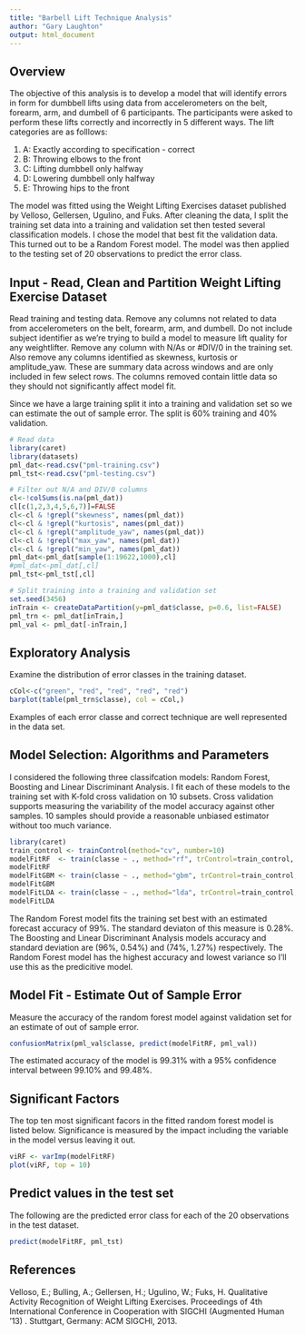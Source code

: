 ```yaml
---
title: "Barbell Lift Technique Analysis"
author: "Gary Laughton"
output: html_document
---
```

## Overview
The objective of this analysis is to develop a model that will identify errors in form for dumbbell lifts using data from accelerometers on the belt, forearm, arm, and dumbell of 6 participants.  The participants were asked to perform these lifts correctly and incorrectly in 5 different ways. The lift categories are as folllows:

1. A: Exactly according to specification - correct
2. B: Throwing elbows to the front
3. C: Lifting dumbbell only halfway
4. D: Lowering dumbbell only halfway
5. E: Throwing hips to the front

The model was fitted using the Weight Lifting Exercises dataset published by Velloso, Gellersen, Ugulino, and Fuks. After cleaning the data, I split the training set data into a training and validation set then tested several classification models. I chose the model that best fit the validation data. This turned out to be a Random Forest model. The model was then applied to the testing set of 20 observations to predict the error class.

## Input - Read, Clean and Partition Weight Lifting Exercise Dataset
Read training and testing data. Remove any columns not related to data from accelerometers on the belt, forearm, arm, and dumbell. Do not include subject identifier as we're trying to build a model to measure lift quality for any weightlifter. Remove any column with N/As or #DIV/0 in the training set. Also remove any columns identified as skewness, kurtosis or amplitude_yaw. These are summary data across windows and are only included in few select rows. The columns removed contain little data so they should not significantly affect model fit.

Since we have a large training split it into a training and validation set so we can estimate the out of sample error. The split is 60% training and 40% validation. 
```r
# Read data
library(caret)
library(datasets)
pml_dat<-read.csv("pml-training.csv")
pml_tst<-read.csv("pml-testing.csv")

# Filter out N/A and DIV/0 columns
cl<-!colSums(is.na(pml_dat))
cl[c(1,2,3,4,5,6,7)]=FALSE
cl<-cl & !grepl("skewness", names(pml_dat))
cl<-cl & !grepl("kurtosis", names(pml_dat))
cl<-cl & !grepl("amplitude_yaw", names(pml_dat))
cl<-cl & !grepl("max_yaw", names(pml_dat))
cl<-cl & !grepl("min_yaw", names(pml_dat))
pml_dat<-pml_dat[sample(1:19622,1000),cl]
#pml_dat<-pml_dat[,cl]
pml_tst<-pml_tst[,cl]

# Split training into a training and validation set
set.seed(3456)
inTrain <- createDataPartition(y=pml_dat$classe, p=0.6, list=FALSE)
pml_trn <- pml_dat[inTrain,]
pml_val <- pml_dat[-inTrain,]
```
## Exploratory Analysis
Examine the distribution of error classes in the training dataset.
```r
cCol<-c("green", "red", "red", "red", "red")
barplot(table(pml_trn$classe), col = cCol,)
```
Examples of each error classe and correct technique are well represented in the data set.

## Model Selection: Algorithms and Parameters
I considered the following three classifcation models: Random Forest, Boosting and Linear Discriminant Analysis. I fit each of these models to the training set with K-fold cross validation on 10 subsets. Cross validation supports measuring the variability of the model accuracy against other samples. 10 samples should provide a reasonable unbiased estimator without too much variance.
```r
library(caret)
train_control <- trainControl(method="cv", number=10)
modelFitRF  <- train(classe ~ ., method="rf", trControl=train_control, data=pml_trn, verbose = FALSE)
modelFitRF
modelFitGBM <- train(classe ~ ., method="gbm", trControl=train_control, data=pml_trn, verbose = FALSE)
modelFitGBM
modelFitLDA <- train(classe ~ ., method="lda", trControl=train_control, data=pml_trn, verbose = FALSE)
modelFitLDA
```
The Random Forest model fits the training set best with an estimated forecast accuracy of 99%. The standard deviaton of this measure is 0.28%. The Boosting and Linear Discriminant Analysis models accuracy and standard deviation are (96%, 0.54%)  and (74%, 1.27%) respectively. The Random Forest model has the highest accuracy and lowest variance so I'll use this as the predicitive model.

## Model Fit - Estimate Out of Sample Error
Measure the accuracy of the random forest model against validation set for an estimate of out of sample error.
```r
confusionMatrix(pml_val$classe, predict(modelFitRF, pml_val))
```
The estimated accuracy of the model is 99.31% with a 95% confidence interval between 99.10% and 99.48%.

## Significant Factors
The top ten most significant facors in the fitted random forest model is listed below. Significance is measured by the impact including the variable in the model versus leaving it out.
```r
viRF <- varImp(modelFitRF)
plot(viRF, top = 10)
```

## Predict values in the test set
The following are the predicted error class for each of the 20 observations in the test dataset.
```r
predict(modelFitRF, pml_tst)
```

## References
Velloso, E.; Bulling, A.; Gellersen, H.; Ugulino, W.; Fuks, H. Qualitative Activity Recognition of Weight Lifting Exercises. Proceedings of 4th International Conference in Cooperation with SIGCHI (Augmented Human '13) . Stuttgart, Germany: ACM SIGCHI, 2013.

